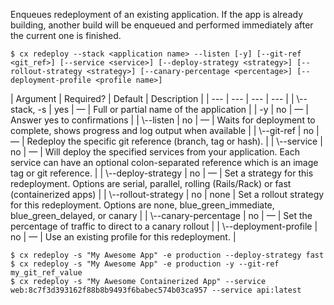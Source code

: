 Enqueues redeployment of an existing application. If the app is already building, another build will be enqueued and performed immediately after the current one is finished.

<Tabs >
<Tab label="Usage">

```shell
$ cx redeploy --stack <application name> --listen [-y] [--git-ref <git_ref>] [--service <service>] [--deploy-strategy <strategy>] [--rollout-strategy <strategy>] [--canary-percentage <percentage>] [--deployment-profile <profile name>]
```
</Tab>
    
<Tab label="arguments">
| Argument | Required? | Default | Description |
|  ---  |  ---  |  ---  |  ---  |
| \--stack, -s <application name> | yes | — | Full or partial name of the application |
| -y | no | — | Answer yes to confirmations |
| \--listen | no | — | Waits for deployment to complete, shows progress and log output when available |
| \--git-ref <git_ref> | no | — | Redeploy the specific git reference (branch, tag or hash). |
| \--service <service> | no | — | Will deploy the specified services from your application. Each service can have an optional colon-separated reference which is an image tag or git reference. |
| \--deploy-strategy <strategy> | no | — | Set a strategy for this redeployment. Options are serial, parallel, rolling (Rails/Rack) or fast (containerized apps) |
| \--rollout-strategy <strategy> | no | none | Set a rollout strategy for this redeployment. Options are none, blue_green_immediate, blue_green_delayed, or canary |
| \--canary-percentage <percentage> | no | — | Set the percentage of traffic to direct to a canary rollout |
| \--deployment-profile <profile name> | no | — | Use an existing profile for this redeployment. |
</Tab>
<Tab label="examples">

```shell
$ cx redeploy -s "My Awesome App" -e production --deploy-strategy fast
$ cx redeploy -s "My Awesome App" -e production -y --git-ref my_git_ref_value
$ cx redeploy -s "My Awesome Containerized App" --service web:8c7f3d393162f88b8b9493f6babec574b03ca957 --service api:latest
```

</Tab>
</Tabs>